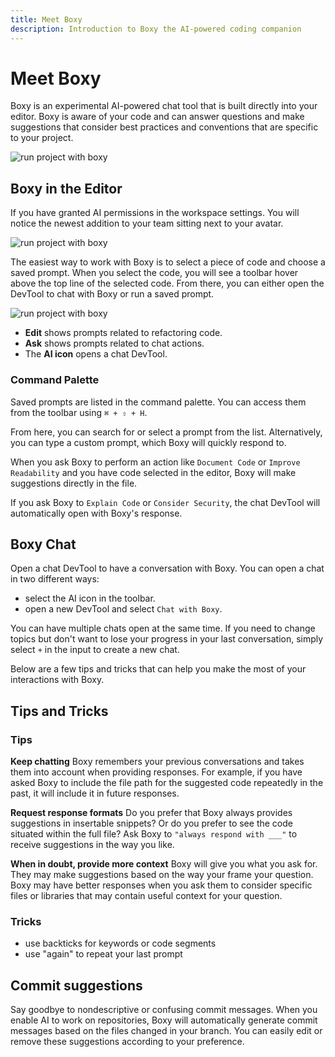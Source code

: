 ```yaml
---
title: Meet Boxy
description: Introduction to Boxy the AI-powered coding companion
---
```




# Meet Boxy

Boxy is an experimental AI-powered chat tool that is built directly into your editor. Boxy is aware of your code and can answer questions and make suggestions that consider best practices and conventions that are specific to your project.  

![run project with boxy](../images/boxy-overview.jpg)

## Boxy in the Editor
If you have granted AI permissions in the workspace settings. You will notice the newest addition to your team sitting next to your avatar. 

![run project with boxy](../images/boxy-avatar.jpg) 

The easiest way to work with Boxy is to select a piece of code and choose a saved prompt. When you select the code, you will see a toolbar hover above the top line of the selected code. From there, you can either open the DevTool to chat with Boxy or run a saved prompt.

![run project with boxy](../images/boxy-toolbar.jpg)


- **Edit** shows prompts related to refactoring code.
- **Ask** shows prompts related to chat actions.
- The **AI icon** opens a chat DevTool.

### Command Palette
Saved prompts are listed in the command palette. You can access them from the toolbar using `⌘ + ⇧ + H`. 
 
From here, you can search for or select a prompt from the list. Alternatively, you can type a custom prompt, which Boxy will quickly respond to. 
 
When you ask Boxy to perform an action like `Document Code` or `Improve Readability` and you have code selected in the editor, Boxy will make suggestions directly in the file.

If you ask Boxy to `Explain Code` or `Consider Security`, the chat DevTool will automatically open with Boxy's response.
 

## Boxy Chat
Open a chat DevTool to have a conversation with Boxy. You can open a chat in two different ways:
- select the AI icon in the toolbar.
- open a new DevTool and select `Chat with Boxy`.

You can have multiple chats open at the same time. If you need to change topics but don't want to lose your progress in your last conversation, simply select `+` in the input to create a new chat. 

Below are a few tips and tricks that can help you make the most of your interactions with Boxy.

## Tips and Tricks
### Tips
**Keep chatting**
Boxy remembers your previous conversations and takes them into account when providing responses. For example, if you have asked Boxy to include the file path for the suggested code repeatedly in the past, it will include it in future responses.

**Request response formats**
Do you prefer that Boxy always provides suggestions in insertable snippets? Or do you prefer to see the code situated within the full file? Ask Boxy to `"always respond with ___"` to receive suggestions in the way you like. 

**When in doubt, provide more context**
Boxy will give you what you ask for. They may make suggestions based on the way your frame your question. Boxy may have better responses when you ask them to consider specific files or libraries that may contain useful context for your question.

### Tricks
- use backticks for keywords or code segments
- use "again" to repeat your last prompt

## Commit suggestions
Say goodbye to nondescriptive or confusing commit messages. When you enable AI to work on repositories, Boxy will automatically generate commit messages based on the files changed in your branch. You can easily edit or remove these suggestions according to your preference.

